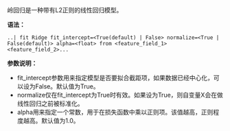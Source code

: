 岭回归是一种带有L2正则的线性回归模型。

**语法：**
```
..| fit Ridge fit_intercept=<True(default) | False> normalize=<True | False(default)> alpha=<float> from <feature_field_1> <feature_field_2>... 

```

**参数说明：**

- fit_intercept参数用来指定模型是否要拟合截距项，如果数据已经中心化，可以设为False。默认值为True。
- normalize仅在fit_intercept为True时有效。如果设为True，则自变量X会在做线性回归之前被标准化。
- alpha用来指定一个常数，用于在损失函数中乘以正则项。该值越高，正则程度越高。默认值为1.0。
